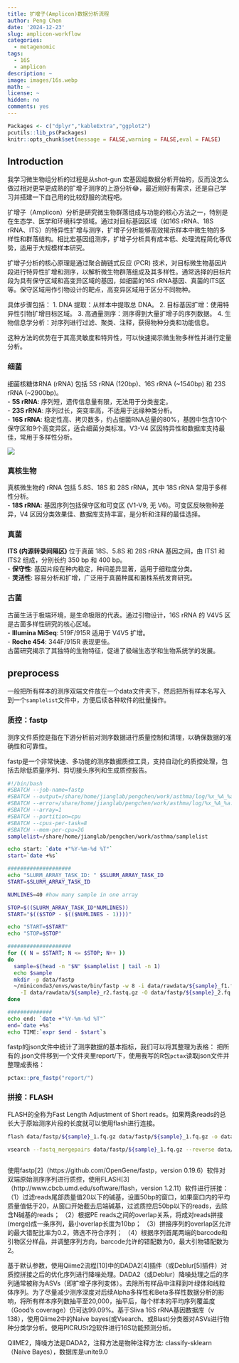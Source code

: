 ```yaml
---
title: 扩增子(Amplicon)数据分析流程
author: Peng Chen
date: '2024-12-23'
slug: amplicon-workflow
categories:
  - metagenomic
tags:
  - 16S
  - amplicon
description: ~
image: images/16s.webp
math: ~
license: ~
hidden: no
comments: yes
---
```


```r
Packages <- c("dplyr","kableExtra","ggplot2")
pcutils::lib_ps(Packages)
knitr::opts_chunk$set(message = FALSE,warning = FALSE,eval = FALSE)
```


## Introduction

我学习微生物组分析的过程是从shot-gun 宏基因组数据分析开始的，反而没怎么做过相对更早更成熟的扩增子测序的上游分析😂，最近刚好有需求，还是自己学习并搭建一下自己用的比较舒服的流程吧。

扩增子（Amplicon）分析是研究微生物群落组成与功能的核心方法之一，特别是在生态学、医学和环境科学领域。通过对目标基因区域（如16S rRNA、18S rRNA、ITS）的特异性扩增与测序，扩增子分析能够高效揭示样本中微生物的多样性和群落结构。相比宏基因组测序，扩增子分析具有成本低、处理流程简化等优势，适用于大规模样本研究。

扩增子分析的核心原理是通过聚合酶链式反应 (PCR) 技术，对目标微生物基因片段进行特异性扩增和测序，以解析微生物群落组成及其多样性。通常选择的目标片段为具有保守区域和高变异区域的基因，如细菌的16S rRNA基因、真菌的ITS区等。保守区域用作引物设计的靶点，高变异区域用于区分不同物种。

具体步骤包括：
1. DNA 提取：从样本中提取总 DNA。
2. 目标基因扩增：使用特异性引物扩增目标区域。
3. 高通量测序：测序得到大量扩增子的序列数据。
4. 生物信息学分析：对序列进行过滤、聚类、注释，获得物种分类和功能信息。

这种方法的优势在于其高灵敏度和特异性，可以快速揭示微生物多样性并进行定量分析。

### 细菌  
细菌核糖体RNA (rRNA) 包括 5S rRNA (120bp)、16S rRNA (~1540bp) 和 23S rRNA (~2900bp)。  
- **5S rRNA**: 序列短，遗传信息量有限，无法用于分类鉴定。  
- **23S rRNA**: 序列过长，突变率高，不适用于远缘种类分析。  
- **16S rRNA**: 稳定性高、拷贝数多，约占细菌RNA总量的80%，基因中包含10个保守区和9个高变异区，适合细菌分类标准。V3-V4 区因特异性和数据库支持最佳，常用于多样性分析。  

![](images/16s.webp)

### 真核生物  
真核微生物的 rRNA 包括 5.8S、18S 和 28S rRNA，其中 18S rRNA 常用于多样性分析。  
- **18S rRNA**: 基因序列包括保守区和可变区 (V1-V9, 无 V6)。可变区反映物种差异，V4 区因分类效果佳、数据库支持丰富，是分析和注释的最佳选择。  

### 真菌  
**ITS (内源转录间隔区)** 位于真菌 18S、5.8S 和 28S rRNA 基因之间，由 ITS1 和 ITS2 组成，分别长约 350 bp 和 400 bp。  
- **保守性**: 基因片段在种内稳定，种间差异显著，适用于细粒度分类。  
- **灵活性**: 容易分析和扩增，广泛用于真菌种属和菌株系统发育研究。  

### 古菌  
古菌生活于极端环境，是生命极限的代表。通过引物设计，16S rRNA 的 V4V5 区是古菌多样性研究的核心区域。  
- **Illumina MiSeq**: 519F/915R 适用于 V4V5 扩增。  
- **Roche 454**: 344F/915R 表现更佳。  
古菌研究揭示了其独特的生物特征，促进了极端生态学和生物系统学的发展。

## preprocess

一般把所有样本的测序双端文件放在一个data文件夹下，然后把所有样本名写入到一个`samplelist`文件中，方便后续各种软件的批量操作。

### 质控：fastp

测序文件质控是指在下游分析前对测序数据进行质量控制和清理，以确保数据的准确性和可靠性。

fastp是一个非常快速、多功能的测序数据质控工具，支持自动化的质控处理，包括去除低质量序列、剪切接头序列和生成质控报告。

```bash
#!/bin/bash
#SBATCH --job-name=fastp
#SBATCH --output=/share/home/jianglab/pengchen/work/asthma/log/%x_%A_%a.out
#SBATCH --error=/share/home/jianglab/pengchen/work/asthma/log/%x_%A_%a.err
#SBATCH --array=1
#SBATCH --partition=cpu
#SBATCH --cpus-per-task=8
#SBATCH --mem-per-cpu=2G
samplelist=/share/home/jianglab/pengchen/work/asthma/samplelist

echo start: `date +"%Y-%m-%d %T"`
start=`date +%s`

####################
echo "SLURM_ARRAY_TASK_ID: " $SLURM_ARRAY_TASK_ID
START=$SLURM_ARRAY_TASK_ID

NUMLINES=40 #how many sample in one array

STOP=$((SLURM_ARRAY_TASK_ID*NUMLINES))
START="$(($STOP - $(($NUMLINES - 1))))"

echo "START=$START"
echo "STOP=$STOP"

####################
for (( N = $START; N <= $STOP; N++ ))
do
  sample=$(head -n "$N" $samplelist | tail -n 1)
  echo $sample
  mkdir -p data/fastp
  ~/miniconda3/envs/waste/bin/fastp -w 8 -i data/rawdata/${sample}_f1.fastq.gz -o data/fastp/${sample}_1.fq.gz \
    -I data/rawdata/${sample}_r2.fastq.gz -O data/fastp/${sample}_2.fq.gz -j data/fastp/${i}.json
done

##############
echo end: `date +"%Y-%m-%d %T"`
end=`date +%s`
echo TIME:`expr $end - $start`s
```

fastp的json文件中统计了测序数据的基本指标，我们可以将其整理为表格：
把所有的.json文件移到一个文件夹里report/下，使用我写的R包`pctax`读取json文件并整理成表格：

```r
pctax::pre_fastp("report/")
```

### 拼接：FLASH

FLASH的全称为Fast Length Adjustment of Short reads。如果两条reads的总长大于原始测序片段的长度就可以使用flash进行连接。


```bash
flash data/fastp/${sample}_1.fq.gz data/fastp/${sample}_1.fq.gz -o data/clean_data/${sample}

vsearch --fastq_mergepairs data/fastp/${sample}_1.fq.gz --reverse data/fastp/${sample}_2.fq.gz --fastqout data/clean_data/${sample}.merged.fq --relabel ${sample}
``` 


```bash

```


使用fastp[2]（https://github.com/OpenGene/fastp，version 0.19.6）软件对双端原始测序序列进行质控，使用FLASH[3]（http://www.cbcb.umd.edu/software/flash，version 1.2.11）软件进行拼接：
（1）过滤reads尾部质量值20以下的碱基，设置50bp的窗口，如果窗口内的平均质量值低于20，从窗口开始截去后端碱基，过滤质控后50bp以下的reads，去除含N碱基的reads；
（2）根据PE reads之间的overlap关系，将成对reads拼接(merge)成一条序列，最小overlap长度为10bp；
（3）拼接序列的overlap区允许的最大错配比率为0.2，筛选不符合序列；
（4）根据序列首尾两端的barcode和引物区分样品，并调整序列方向，barcode允许的错配数为0，最大引物错配数为2。

基于默认参数，使用Qiime2流程[10]中的DADA2[4]插件（或Deblur[5]插件）对质控拼接之后的优化序列进行降噪处理。DADA2（或Deblur）降噪处理之后的序列通常被称为ASVs（即扩增子序列变体）。去除所有样品中注释到叶绿体和线粒体序列。为了尽量减少测序深度对后续Alpha多样性和Beta多样性数据分析的影响，将所有样本序列数抽平至20,000，抽平后，每个样本的平均序列覆盖度（Good’s coverage）仍可达99.09%。基于Sliva 16S rRNA基因数据库（v 138），使用Qiime2中的Naive bayes(或Vsearch、或Blast)分类器对ASVs进行物种分类学分析。使用PICRUSt2[9](version 2.2.0)软件进行16S功能预测分析。


QIIME2，降噪方法是DADA2，注释方法是物种注释方法: classify-sklearn（Naive Bayes），数据库是unite9.0


